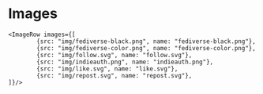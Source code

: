 
<Meta title="owncast/Assets/Images" />

# Images

    <ImageRow images={[
    		{src: "img/fediverse-black.png", name: "fediverse-black.png"},
    		{src: "img/fediverse-color.png", name: "fediverse-color.png"},
    		{src: "img/follow.svg", name: "follow.svg"},
    		{src: "img/indieauth.png", name: "indieauth.png"},
    		{src: "img/like.svg", name: "like.svg"},
    		{src: "img/repost.svg", name: "repost.svg"},
    ]}/>

